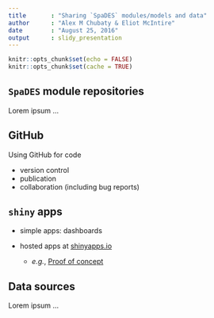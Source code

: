 ```yaml
---
title       : "Sharing `SpaDES` modules/models and data"
author      : "Alex M Chubaty & Eliot McIntire"
date        : "August 25, 2016"
output      : slidy_presentation
---
```


```r
knitr::opts_chunk$set(echo = FALSE)
knitr::opts_chunk$set(cache = TRUE)
```

## `SpaDES` module repositories

Lorem ipsum ...

## GitHub

Using GitHub for code

- version control
- publication
- collaboration (including bug reports)

## `shiny` apps

- simple apps: dashboards

- hosted apps at [shinyapps.io](http://www.shinyapps.io/) 

    - *e.g.*, [Proof of concept](https://spades.shinyapps.io/ForestChange_ProofOfConcept/)

## Data sources

Lorem ipsum ...
